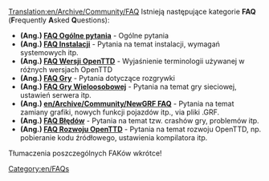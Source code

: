 [[Translation:en/Archive/Community/FAQ]]
{{en/Manual/Navigation}}
Istnieją następujące kategorie '''FAQ''' ('''F'''requently '''A'''sked '''Q'''uestions):

*'''(Ang.) [[en/Manual/FAQ general questions|FAQ Ogólne pytania]]''' - Ogólne pytania
*'''(Ang.) [[en/Archive/Manual/Installation FAQ|FAQ Instalacji]]''' - Pytania na temat instalacji, wymagań systemowych itp.
*'''(Ang.) [[en/Archive/Community/FAQ OpenTTD versions|FAQ Wersji OpenTTD]]''' - Wyjaśnienie terminologii używanej w różnych wersjach OpenTTD
*'''(Ang.) [[en/Manual/FAQ gameplay|FAQ Gry]]''' - Pytania dotyczące rozgrywki
*'''(Ang.) [[en/Manual/FAQ multiplayer|FAQ Gry Wieloosobowej]]''' - Pytania na temat gry sieciowej, ustawień serwera itp.
*'''(Ang.) [[en/Archive/Community/NewGRF FAQ]]''' - Pytania na temat zamiany grafiki, nowych funkcji pojazdów itp., via pliki .GRF.
*'''(Ang.) [[en/Archive/Community/FAQ troubleshooting|FAQ Błędów]]''' - Pytania na temat tzw. crashów gry, problemów itp.
*'''(Ang.) [[en/Development/FAQ development|FAQ Rozwoju OpenTTD]]''' - Pytania na temat rozwoju OpenTTD, np. pobieranie kodu źródłowego, ustawienia kompilatora itp.

Tłumaczenia poszczególnych FAKów wkrótce!

[[Category:en/FAQs]]
